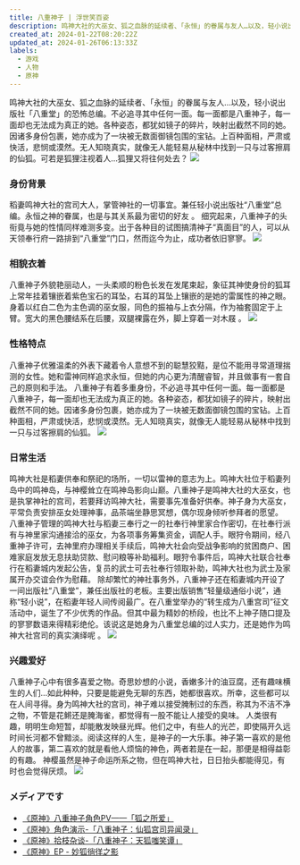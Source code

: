 ```yaml
---
title: 八重神子 | 浮世笑百姿
description: 鸣神大社的大巫女、狐之血脉的延续者、「永恒」的眷属与友人…以及，轻小说出版社「八重堂」的恐怖总编。不必追寻其中任何一面。每一面都是八重神子，每一面却也无法成为真正的她。各种姿态，都犹如镜子的碎片，映射出截然不同的她。因诸多身份包裹，她亦成为了一块被无数面御镜包围的宝钻。上百种面相，严肃或快活，悲悯或漠然。无人知晓真实，就像无人能轻易从秘林中找到一只与过客擦肩的仙狐。可若是狐狸注视着人…狐狸又将往何处去？
created_at: 2024-01-22T08:20:22Z
updated_at: 2024-01-26T06:13:33Z
labels:
  - 游戏
  - 人物
  - 原神
---
```


鸣神大社的大巫女、狐之血脉的延续者、「永恒」的眷属与友人…以及，轻小说出版社「八重堂」的恐怖总编。不必追寻其中任何一面。每一面都是八重神子，每一面却也无法成为真正的她。各种姿态，都犹如镜子的碎片，映射出截然不同的她。因诸多身份包裹，她亦成为了一块被无数面御镜包围的宝钻。上百种面相，严肃或快活，悲悯或漠然。无人知晓真实，就像无人能轻易从秘林中找到一只与过客擦肩的仙狐。可若是狐狸注视着人…狐狸又将往何处去？
![](https://jsd.cdn.zzko.cn/gh/LycixRemix/blog@main/images/yae-miko/51790728143124.webp)

### 身份背景

稻妻鸣神大社的宫司大人，掌管神社的一切事宜。兼任轻小说出版社“八重堂”总编。永恒之神的眷属，也是与其关系最为密切的好友 。
细究起来，八重神子的头衔竟与她的性情同样难测多变。出于各种目的试图搞清神子“真面目”的人，可以从天领奉行府一路排到“八重堂”门口，然而迄今为止，成功者依旧寥寥。
![](https://jsd.cdn.zzko.cn/gh/LycixRemix/blog@main/images/yae-miko/76540928210753.webp)

### 相貌衣着

八重神子外貌艳丽动人，一头柔顺的粉色长发在发尾束起，象征其神使身份的狐耳上常年挂着镶嵌着紫色宝石的耳坠，右耳的耳坠上镶嵌的是她的雷属性的神之眼。身着以红白二色为主色调的巫女服，同色的振袖与上衣分隔，作为袖套固定于上臂。宽大的黑色腰结系在后腰，双腿裸露在外，脚上穿着一对木屐 。
![](https://jsd.cdn.zzko.cn/gh/LycixRemix/blog@main/images/yae-miko/86151013033053.webp)

### 性格特点

八重神子优雅温柔的外表下藏着令人意想不到的聪慧狡黠，是位不能用寻常道理揣测的女性。她和雷神同样追求永恒，但她的内心更为清醒睿智，并且做事有一套自己的原则和手法。
八重神子有着多重身份，不必追寻其中任何一面。每一面都是八重神子，每一面却也无法成为真正的她。各种姿态，都犹如镜子的碎片，映射出截然不同的她。因诸多身份包裹，她亦成为了一块被无数面御镜包围的宝钻。上百种面相，严肃或快活，悲悯或漠然。无人知晓真实，就像无人能轻易从秘林中找到一只与过客擦肩的仙狐。
![](https://jsd.cdn.zzko.cn/gh/LycixRemix/blog@main/images/yae-miko/31220830140952.webp)

### 日常生活

鸣神大社是稻妻供奉和祭祀的场所，一切以雷神的意志为上。鸣神大社位于稻妻列岛中的鸣神岛，与神樱耸立在鸣神岛影向山巅。八重神子是鸣神大社的大巫女，也是执掌神社的宫司，若要拜访鸣神大社，需要事先准备好供奉。神子身为大巫女，平常负责安排巫女处理神事，品茶端坐静思冥想，偶尔现身倾听参拜者的愿望。
八重神子管理的鸣神大社与稻妻三奉行之一的社奉行神里家合作密切，在社奉行派有与神里家沟通接洽的巫女，为各项事务筹集资金，调配人手。眼狩令期间，经八重神子许可，去神里府办理相关手续后，鸣神大社会向受战争影响的贫困商户、困难家庭发放无息扶助贷款、慰问粮等补助福利。眼狩令事件后，鸣神大社联合社奉行在稻妻城内发起公告，复员的武士可去社奉行领取补助，鸣神大社也为武士及家属开办交谊会作为慰藉。
除却繁忙的神社事务外，八重神子还在稻妻城内开设了一间出版社“八重堂”，兼任出版社的老板。主要出版销售“轻量级通俗小说”，通称“轻小说”，在稻妻年轻人间传阅最广。在八重堂举办的“转生成为八重宫司”征文活动中，诞生了不少优秀的作品。但其中最为精妙的桥段，也比不上神子随口提及的寥寥数语来得精彩绝伦。该说这是她身为八重堂总编的过人实力，还是她作为鸣神大社宫司的真实演绎呢 。
![](https://jsd.cdn.zzko.cn/gh/LycixRemix/blog@main/images/yae-miko/92410207122937.webp)

### 兴趣爱好

八重神子心中有很多喜爱之物。奇思妙想的小说，香嫩多汁的油豆腐，还有趣味横生的人们…如此种种，只要是能避免无聊的东西，她都很喜欢。所幸，这些都可以在人间寻得。身为鸣神大社的宫司，神子难以接受腌制过的东西，称其为不洁不净之物，不管是花鳉还是腌海雀，都觉得有一股不能让人接受的臭味。
人类很有趣，明明生命短暂，却能散发映昼光辉。他们之中，有些人的光芒，即使隔开久远时间长河都不曾黯淡。阅读这样的人生，是神子的一大乐事。神子第一喜欢的是他人的故事，第二喜欢的就是看他人烦恼的神色，两者若是在一起，那便是相得益彰的有趣。
神樱虽然是神子命运所系之物，但在鸣神大社，日日抬头都能得见，有时也会觉得厌烦。
![](https://jsd.cdn.zzko.cn/gh/LycixRemix/blog@main/images/yae-miko/31470129053633.webp)

### メディアです

- [《原神》八重神子角色PV——「狐之所爱」](https://www.bilibili.com/video/BV11b4y177H4?p=1)
- [《原神》角色演示-「八重神子：仙狐宫司异闻录」](https://www.bilibili.com/video/BV1M341177YQ?p=1)
- [《原神》拾枝杂谈-「八重神子：天狐嗤笑谭」](https://www.bilibili.com/video/BV1P5411Z7YU?p=1)
- [《原神》EP - 妙狐徜徉之影](https://www.bilibili.com/video/BV1bR4y1f7P2?p=1)
